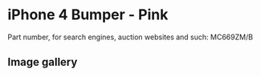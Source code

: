 
# iPhone 4 Bumper - Pink

Part number, for search engines, auction websites and such: MC669ZM/B

## Image gallery

<div style={{ width: "768px" }}>
  <GalleryComponent
    images={[
      {
        original: "/everysource/MC669.png",
        thumbnail: "/everypreview/MC669.png",
      },
      {
        original: "/everysource/MC669_AV1.png",
        thumbnail: "/everypreview/MC669_AV1.png",
      },
      {
        original: "/everysource/MC669_AV2.png",
        thumbnail: "/everypreview/MC669_AV2.png",
      },
      {
        original: "/everysource/MC669_AV3.png",
        thumbnail: "/everypreview/MC669_AV3.png",
      },
      {
        original: "/everysource/MC669_AV4.png",
        thumbnail: "/everypreview/MC669_AV4.png",
      },
      {
        original: "/everysource/MC669_AV5.png",
        thumbnail: "/everypreview/MC669_AV5.png",
      }
    ]}
  />
</div>